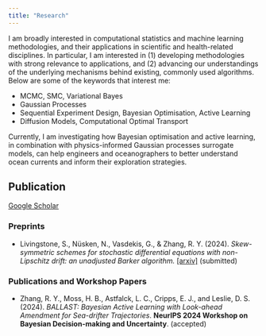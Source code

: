 ```yaml
---
title: "Research"
---
```


I am broadly interested in computational statistics and machine learning methodologies, and their applications in scientific and health-related disciplines. In particular, I am interested in (1) developing methodologies with strong relevance to applications, and (2) advancing our understandings of the underlying mechanisms behind existing, commonly used algorithms. Below are some of the keywords that interest me: 

- MCMC, SMC, Variational Bayes
- Gaussian Processes
- Sequential Experiment Design, Bayesian Optimisation, Active Learning
- Diffusion Models, Computational Optimal Transport

Currently, I am investigating how Bayesian optimisation and active learning, in combination with physics-informed Gaussian processes surrogate models, can help engineers and oceanographers to better understand ocean currents and inform their exploration strategies. 

## Publication

[Google Scholar](https://scholar.google.co.uk/citations?user=iSgEv0cAAAAJ&hl=en)
      
### Preprints

- Livingstone, S., Nüsken, N., Vasdekis, G., & Zhang, R. Y. (2024). *Skew-symmetric schemes for stochastic differential equations with non-Lipschitz drift: an unadjusted Barker algorithm.* [[arxiv]](https://arxiv.org/abs/2405.14373) (submitted)


### Publications and Workshop Papers

- Zhang, R. Y., Moss, H. B., Astfalck, L. C., Cripps, E. J., and Leslie, D. S. (2024). *BALLAST: Bayesian Active Learning with Look-ahead Amendment for Sea-drifter Trajectories*. **NeurIPS 2024 Workshop on Bayesian Decision-making and Uncertainty**. (accepted)
